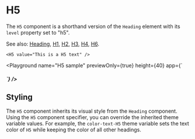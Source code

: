# H5

The `H5` component is a shorthand version of the `Heading` element with its `level` property set to "h5".

See also: [Heading](./Heading), [H1](./H1), [H2](./H2), [H3](./H3), [H4](./H4), [H6](./H6).

```ueml copy
<H5 value="This is a H5 text" />
```

<Playground
    name="H5 sample"
    previewOnly={true}
    height={40}
    app={`<Stack>
  <H5 value="This is a H5 text" />
</Stack>`}
/>

## Styling

The `H5` component inherits its visual style from the `Heading` component. Using the `H5` component specifier, you can override the inherited theme variable values. For example, the `color-text-H5` theme variable sets the text color of `H5` while keeping the color of all other headings.
